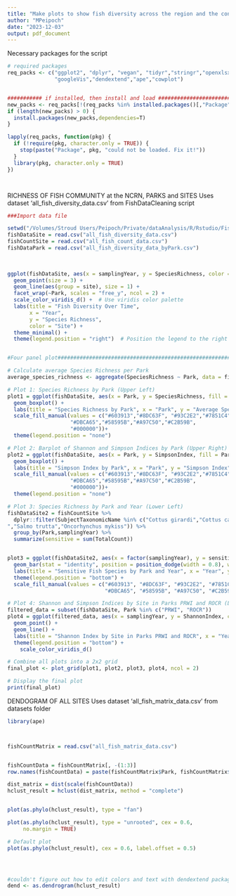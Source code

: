 ```yaml
---
title: "Make plots to show fish diversity across the region and the contribution of parks and sites"
author: "MPeipoch"
date: "2023-12-03"
output: pdf_document
---
```


Necessary packages for the script
```r
# required packages
req_packs <- c("ggplot2", "dplyr", "vegan", "tidyr","stringr","openxlsx","sf","raster","trend","lubridate","FSA",
               "googleVis","dendextend","ape","cowplot")


########### if installed, then install and load ###################################
new_packs <- req_packs[!(req_packs %in% installed.packages()[,"Package"])]
if (length(new_packs) > 0) {
  install.packages(new_packs,dependencies=T)
}

lapply(req_packs, function(pkg) {
  if (!require(pkg, character.only = TRUE)) {
    stop(paste("Package", pkg, "could not be loaded. Fix it!"))
  }
  library(pkg, character.only = TRUE)
})




```


RICHNESS OF FISH COMMUNITY at the NCRN, PARKS and SITES 
Uses dataset 'all_fish_diversity_data.csv' from FishDataCleaning script 
```r

###Import data file 

setwd("/Volumes/Stroud Users/Peipoch/Private/dataAnalysis/R/Rstudio/FishAnalysisNCRN/Datasets/")
fishDataSite = read.csv("all_fish_diversity_data.csv")
fishCountSite = read.csv("all_fish_count_data.csv")
fishDataPark = read.csv("all_fish_diversity_data_byPark.csv")
  
 

ggplot(fishDataSite, aes(x = samplingYear, y = SpeciesRichness, color = site)) +
  geom_point(size = 3) +
  geom_line(aes(group = site), size = 1) +
  facet_wrap(~Park, scales = "free_y", ncol = 2) +
  scale_color_viridis_d() +  # Use viridis color palette
  labs(title = "Fish Diversity Over Time",
       x = "Year",
       y = "Species Richness",
       color = "Site") +
  theme_minimal() +
  theme(legend.position = "right")  # Position the legend to the right


#Four panel plot###########################################################################

# Calculate average Species Richness per Park
average_species_richness <- aggregate(SpeciesRichness ~ Park, data = fishDataSite, FUN = mean)

# Plot 1: Species Richness by Park (Upper Left)
plot1 = ggplot(fishDataSite, aes(x = Park, y = SpeciesRichness, fill = Park)) +
  geom_boxplot() +
  labs(title = "Species Richness by Park", x = "Park", y = "Average Species Richness") +
  scale_fill_manual(values = c("#603913","#8DC63F", "#93C2E2","#7851C4", "#2BB673","#F7941E",
                    "#DBCA65","#58595B","#A97C50","#C2B59B",
                    "#000000"))+
  theme(legend.position = "none")

# Plot 2: Barplot of Shannon and Simpson Indices by Park (Upper Right)
plot2 = ggplot(fishDataSite, aes(x = Park, y = SimpsonIndex, fill = Park)) +
  geom_boxplot() +
  labs(title = "Simpson Index by Park", x = "Park", y = "Simpson Index") +
  scale_fill_manual(values = c("#603913","#8DC63F", "#93C2E2","#7851C4", "#2BB673","#F7941E",
                    "#DBCA65","#58595B","#A97C50","#C2B59B",
                    "#000000"))+
  theme(legend.position = "none")

# Plot 3: Species Richness by Park and Year (Lower Left)
fishDataSite2 = fishCountSite %>%
  dplyr::filter(SubjectTaxonomicName %in% c("Cottus girardi","Cottus caeruleomentum","Cottus spp.
","Salmo trutta","Oncorhynchus mykiss")) %>%
  group_by(Park,samplingYear) %>%
  summarize(sensitive = sum(TotalCount))


plot3 = ggplot(fishDataSite2, aes(x = factor(samplingYear), y = sensitive, fill = Park)) +
  geom_bar(stat = "identity", position = position_dodge(width = 0.8), width = 0.7) +
  labs(title = "Sensitive Fish Species by Park and Year", x = "Year", y = "Number of Individuals") +
  theme(legend.position = "bottom") +
  scale_fill_manual(values = c("#603913", "#8DC63F", "#93C2E2", "#7851C4", "#2BB673", "#F7941E",
                               "#DBCA65", "#58595B", "#A97C50", "#C2B59B", "#000000"))

# Plot 4: Shannon and Simpson Indices by Site in Parks PRWI and ROCR (Lower Right)
filtered_data = subset(fishDataSite, Park %in% c("PRWI", "ROCR"))
plot4 = ggplot(filtered_data, aes(x = samplingYear, y = ShannonIndex, color = site)) +
  geom_point() +
  geom_line() +
  labs(title = "Shannon Index by Site in Parks PRWI and ROCR", x = "Year", y = "Shannon Index") +
  theme(legend.position = "bottom") +
    scale_color_viridis_d()

# Combine all plots into a 2x2 grid
final_plot <- plot_grid(plot1, plot2, plot3, plot4, ncol = 2)

# Display the final plot
print(final_plot)

```

DENDOGRAM OF ALL SITES 
Uses dataset 'all_fish_matrix_data.csv' from datasets folder
```r
library(ape)



fishCountMatrix = read.csv("all_fish_matrix_data.csv")


fishCountData = fishCountMatrix[, -(1:3)]
row.names(fishCountData) = paste(fishCountMatrix$Park, fishCountMatrix$site, fishCountMatrix$year,sep = "_")

dist_matrix = dist(scale(fishCountData))
hclust_result = hclust(dist_matrix, method = "complete")


plot(as.phylo(hclust_result), type = "fan")

plot(as.phylo(hclust_result), type = "unrooted", cex = 0.6,
     no.margin = TRUE)

# Default plot
plot(as.phylo(hclust_result), cex = 0.6, label.offset = 0.5)




#couldn't figure out how to edit colors and text with dendextend package
dend <- as.dendrogram(hclust_result)



```



